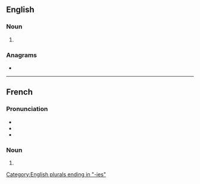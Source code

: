 ==English==

===Noun===
{{head|en|noun plural form}}

# {{plural of|chronology|lang=en}}

===Anagrams===
* {{anagrams|en|a=ceghilnooors|chronologise}}

[[Category:English plurals ending in "-ies"]]

----

==French==

===Pronunciation===
* {{IPA|/kʁɔ.nɔ.lɔ.ʒi/|lang=fr}}
* {{homophones|chronologie|lang=fr}}
* {{hyphenation|chro|no|lo|gies|lang=fr}}

===Noun===
{{head|fr|noun plural form|g=f}}

# {{plural of|chronologie|lang=fr}}